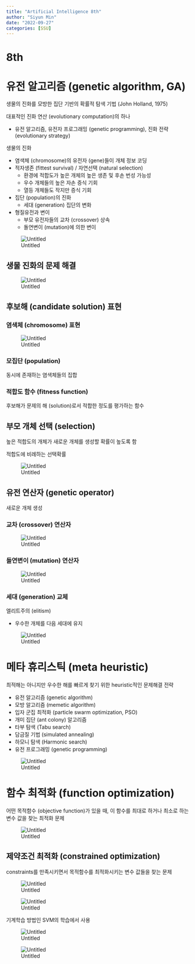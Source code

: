```yaml
---
title: "Artificial Intelligence 8th"
author: "Siyun Min"
date: "2022-09-27"
categories: [SSU]
---
```

# 8th

# 유전 알고리즘 (genetic algorithm, GA)

생물의 진화를 모방한 집단 기반의 확률적 탐색 기법 (John Holland, 1975)

대표적인 진화 연산 (evolutionary computation)의 하나

- 유전 알고리즘, 유전자 프로그래밍 (genetic programming), 진화 전략 (evolutionary strategy)

생물의 진화

- 염색체 (chromosome)의 유전자 (gene)들이 개체 정보 코딩
- 적자생존 (fittest survival) / 자연선택 (natural selection)
    - 환경에 적합도가 높은 개체의 높은 생존 및 후손 번성 가능성
    - 우수 개체들의 높은 자손 증식 기회
    - 열등 개체들도 작지만 증식 기회
- 집단 (population)의 진화
    - 세대 (generation) 집단의 변화
- 형질유전과 변이
    - 부모 유전자들의 교차 (crossover) 상속
    - 돌연변이 (mutation)에 의한 변이

![Untitled](./Untitled.png)

## 생물 진화의 문제 해결

![Untitled](./Untitled%201.png)

## 후보해 (candidate solution) 표현

### 염색체 (chromosome) 표현

![Untitled](./Untitled%202.png)

### 모집단 (population)

동시에 존재하는 염색체들의 집합

### 적합도 함수 (fitness function)

후보해가 문제의 해 (solution)로서 적합한 정도를 평가하는 함수

## 부모 개체 선택 (selection)

높은 적합도의 개체가 새로운 개체를 생성할 확률이 높도록 함

적합도에 비례하는 선택확률

![Untitled](./Untitled%203.png)

## 유전 연산자 (genetic operator)

새로운 개체 생성

### 교차 (crossover) 연산자

![Untitled](./Untitled%204.png)

### 돌연변이 (mutation) 연산자

![Untitled](./Untitled%205.png)

### 세대 (generation) 교체

엘리트주의 (elitism)

- 우수한 개체를 다음 세대에 유지

![Untitled](./Untitled%206.png)

# 메타 휴리스틱 (meta heuristic)

최적해는 아니지만 우수한 해를 빠르게 찾기 위한 heuristic적인 문제해결 전략

- 유전 알고리즘 (genetic algorithm)
- 모방 알고리즘 (memetic algorithm)
- 입자 군집 최적화 (particle swarm optimization, PSO)
- 개미 집단 (ant colony) 알고리즘
- 타부 탐색 (Tabu search)
- 담금질 기법 (simulated annealing)
- 하모니 탐색 (Harmonic search)
- 유전 프로그래밍 (genetic programming)

![Untitled](./Untitled%207.png)

# 함수 최적화 (function optimization)

어떤 목적함수 (objective function)가 있을 때, 이 함수를 최대로 하거나 최소로 하는 변수 값을 찾는 최적화 문제

![Untitled](./Untitled%208.png)

## 제약조건 최적화 (constrained optimization)

constraints를 만족시키면서 목적함수를 최적화시키는 변수 값들을 찾는 문제

![Untitled](./Untitled%209.png)

![Untitled](./Untitled%2010.png)

기계학습 방법인 SVM의 학습에서 사용

![Untitled](./Untitled%2011.png)

![Untitled](./Untitled%2012.png)